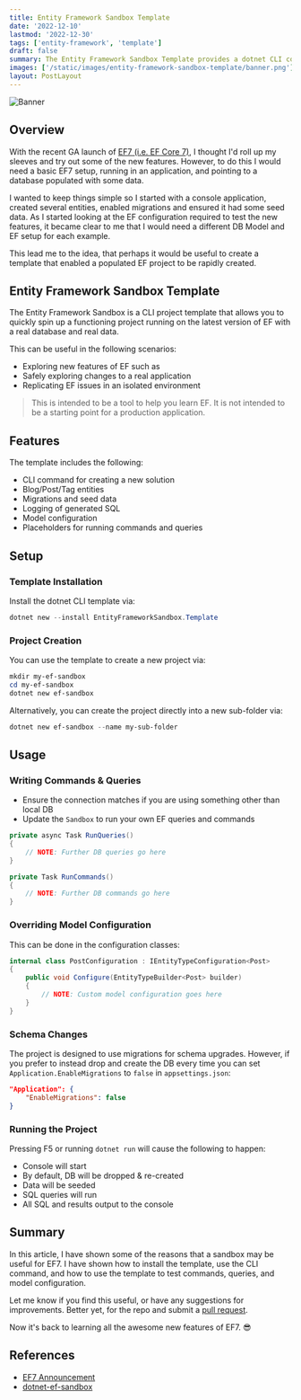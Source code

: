 ```yaml
---
title: Entity Framework Sandbox Template
date: '2022-12-10'
lastmod: '2022-12-30'
tags: ['entity-framework', 'template']
draft: false
summary: The Entity Framework Sandbox Template provides a dotnet CLI command to get you up and running fast with EF7, several entities, and a populated database.
images: ['/static/images/entity-framework-sandbox-template/banner.png']
layout: PostLayout
---
```


![Banner](/static/images/entity-framework-sandbox-template/banner.png)

## Overview

With the recent GA launch of [EF7 (i.e. EF Core 7)](https://devblogs.microsoft.com/dotnet/announcing-ef7/), I thought I'd roll up my sleeves and try out some of the new features.  However, to do this I would need a basic EF7 setup, running in an application, and pointing to a database populated with some data.  

I wanted to keep things simple so I started with a console application, created several entities, enabled migrations and ensured it had some seed data.  As I started looking at the EF configuration required to test the new features, it became clear to me that I would need a different DB Model and EF setup for each example.

This lead me to the idea, that perhaps it would be useful to create a template that enabled a populated EF project to be rapidly created.

## Entity Framework Sandbox Template

The Entity Framework Sandbox is a CLI project template that allows you to quickly spin up a functioning project running on the latest version of EF with a real database and real data.

This can be useful in the following scenarios:

- Exploring new features of EF such as
- Safely exploring changes to a real application
- Replicating EF issues in an isolated environment

>
> This is intended to be a tool to help you learn EF.  It is not intended to be a starting point for a production application.
>

## Features

The template includes the following:

- CLI command for creating a new solution
- Blog/Post/Tag entities
- Migrations and seed data
- Logging of generated SQL
- Model configuration
- Placeholders for running commands and queries

## Setup

### Template Installation

Install the dotnet CLI template via:

```powershell
dotnet new --install EntityFrameworkSandbox.Template 
```

### Project Creation

You can use the template to create a new project via:

```powershell
mkdir my-ef-sandbox
cd my-ef-sandbox
dotnet new ef-sandbox
```

Alternatively, you can create the project directly into a new sub-folder via:

```powershell
dotnet new ef-sandbox --name my-sub-folder
```

## Usage

### Writing Commands & Queries

- Ensure the connection matches if you are using something other than local DB
- Update the `Sandbox` to run your own EF queries and commands

```csharp
private async Task RunQueries()
{
    // NOTE: Further DB queries go here
}
```

```csharp
private Task RunCommands()
{
    // NOTE: Further DB commands go here
}
```

### Overriding Model Configuration

This can be done in the configuration classes:

```csharp
internal class PostConfiguration : IEntityTypeConfiguration<Post>
{
    public void Configure(EntityTypeBuilder<Post> builder)
    {
        // NOTE: Custom model configuration goes here
    }
}
```

### Schema Changes

The project is designed to use migrations for schema upgrades.  However, if you prefer to instead drop and create the DB every time you can set `Application.EnableMigrations` to `false` in `appsettings.json`:

```json
"Application": {
    "EnableMigrations": false
}
```

### Running the Project

Pressing F5 or running `dotnet run` will cause the following to happen:

- Console will start
- By default, DB will be dropped & re-created
- Data will be seeded
- SQL queries will run
- All SQL and results output to the console

## Summary

In this article, I have shown some of the reasons that a sandbox may be useful for EF7.  I have shown how to install the template, use the CLI command, and how to use the template to test commands, queries, and model configuration.  

Let me know if you find this useful, or have any suggestions for improvements.  Better yet, for the repo and submit a [pull request]((https://github.com/danielmackay/dotnet-ef-sandbox)).

Now it's back to learning all the awesome new features of EF7. 😎

## References

- [EF7 Announcement](https://devblogs.microsoft.com/dotnet/announcing-ef7/)
- [dotnet-ef-sandbox](https://github.com/danielmackay/dotnet-ef-sandbox)